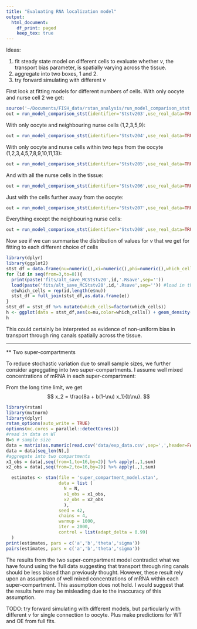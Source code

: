 ```yaml
---
title: "Evaluating RNA localization model"
output:
  html_document:
    df_print: paged
    keep_tex: true
---
```


Ideas:

1. fit steady state model on different cells to evaluate whether $\nu$, the transport bias parameter, is spatially varying across the tissue.
2. aggregate into two boxes, 1 and 2. 
3. try forward simulating with different $\nu$ 


First look at fitting models for different numbers of cells.
With only oocyte and nurse cell 2 we get:
```r
source('~/Documents/FISH_data/rstan_analysis/run_model_comparison_stst.R')
out = run_model_comparison_stst(identifier='Ststv203',use_real_data=TRUE,run_mcmc=TRUE,nSamples=6,nTest=14,parametersToPlot = c('nu','xi','phi'),verbose=FALSE,show_diagnostic_plots=TRUE,test_on_mutant_data=FALSE, cell_indices = c(1,2,rep(0,14)))
```

With only oocyte and neighbouring nurse cells (1,2,3,5,9):
```r
out = run_model_comparison_stst(identifier='Ststv204',use_real_data=TRUE,run_mcmc=TRUE,nSamples=6,nTest=14,parametersToPlot = c('nu','xi','phi'),verbose=FALSE,show_diagnostic_plots=TRUE,test_on_mutant_data=FALSE, cell_indices = c(1,2,3,5,9,rep(0,11)))
```

With only oocyte and nurse cells within two teps from the oocyte (1,2,3,4,5,7,8,9,10,11,13):
```r
out = run_model_comparison_stst(identifier='Ststv205',use_real_data=TRUE,run_mcmc=TRUE,nSamples=6,nTest=14,parametersToPlot = c('nu','xi','phi'),verbose=FALSE,show_diagnostic_plots=TRUE,test_on_mutant_data=FALSE, cell_indices = c(1,2,3,4,5,7,8,9,10,11,13,rep(0,5)))
```

And with all the nurse cells in the tissue:
```r
out = run_model_comparison_stst(identifier='Ststv206',use_real_data=TRUE,run_mcmc=TRUE,nSamples=6,nTest=14,parametersToPlot = c('nu','xi','phi'),verbose=FALSE,show_diagnostic_plots=TRUE,test_on_mutant_data=FALSE, cell_indices = seq_len(16))
```

Just with the cells further away from the oocyte:
```r
out = run_model_comparison_stst(identifier='Ststv207',use_real_data=TRUE,run_mcmc=TRUE,nSamples=6,nTest=14,parametersToPlot = c('nu','xi','phi'),verbose=FALSE,show_diagnostic_plots=TRUE,test_on_mutant_data=FALSE, cell_indices = c(rep(0,11),6,12,14,15,16))
```

Everything except the neighbouring nurse cells:
```r
out = run_model_comparison_stst(identifier='Ststv208',use_real_data=TRUE,run_mcmc=TRUE,nSamples=6,nTest=14,parametersToPlot = c('nu','xi','phi'),verbose=FALSE,show_diagnostic_plots=TRUE,test_on_mutant_data=FALSE, cell_indices = c(rep(0,5),4,6,7,8,10,11,12,13,14,15,16))
```

Now see if we can summarise the distribution of values for $\nu$ that we get for fitting to each different choice of cells
```r
library(dplyr)
library(ggplot2)
stst_df = data.frame(nu=numeric(),xi=numeric(),phi=numeric(),which_cells=factor())
for (id in seq(from=3,to=8)){
  print(paste('fits/alt_save_MCStstv20',id,'.Rsave',sep=''))
  load(paste('fits/alt_save_MCStstv20',id,'.Rsave',sep='')) #load in the results of fitting at stst for each choice of cells
  e$which_cells = rep(id,length(e$nu))
  stst_df = full_join(stst_df,as.data.frame(e))  
}
stst_df = stst_df %>% mutate(which_cells=factor(which_cells))
h <- ggplot(data = stst_df,aes(x=nu,color=which_cells)) + geom_density() + theme_bw()
h
```

This could certainly be interpreted as evidence of non-uniform bias in transport through ring canals spatially across the tissue.


----------------------------------------------------------------------------
** Two super-compartments

To reduce stochastic variation due to small sample sizes, we further consider agreggating into two super-compartments.
I assume well mixed concentrations of mRNA in each super-compartment:

\begin{array}
\frac{\text{d}x_1} = 7a - b*(1-\nu)x_1 + b\nu x_2, \\
\frac{\text{d}x_1} = 8a - b\nu x_2 + b(1-\nu) x_1.
\end{array}

From the long time limit, we get $$ x_2 = \frac{8a + b(1-\nu) x_1}{b\nu}. $$

```r
library(rstan)
library(mvtnorm)
library(dplyr)
rstan_options(auto_write = TRUE)
options(mc.cores = parallel::detectCores())
#read in data on WT
N=6 # sample size
data = matrix(as.numeric(read.csv('data/exp_data.csv',sep=',',header=FALSE,stringsAsFactors = FALSE)),ncol=16,byrow=TRUE)
data = data[seq_len(N),]
#aggregate into two compartments
x1_obs = data[,seq(from=1,to=16,by=2)] %>% apply(.,1,sum)
x2_obs = data[,seq(from=2,to=16,by=2)] %>% apply(.,1,sum)

  estimates <- stan(file = 'super_compartment_model.stan',
                    data = list (
                      N = N,
                      x1_obs = x1_obs,
                      x2_obs = x2_obs
                      ),
                    seed = 42,
                    chains = 4,
                    warmup = 1000,
                    iter = 2000,
                    control = list(adapt_delta = 0.99)
  )
print(estimates, pars = c('a','b','theta','sigma'))
pairs(estimates, pars = c('a','b','theta','sigma'))
```

The results from the two super-compartment model contradict what we have found using the full data suggesting that transport through ring canals should be less biased than previously thought. However, these result rely upon an assumption of well mixed concentrations of mRNA within each super-compartment. This assumption does not hold. I would suggest that the results here may be misleading due to the inaccuracy of this assumption. 

TODO: try forward simulating with different models, but particularly with different $\nu$ for single connection to oocyte. 
Plus make predictions for WT and OE from full fits.

